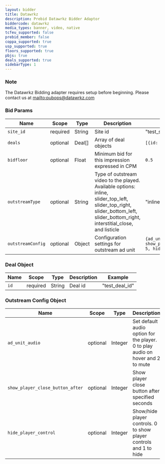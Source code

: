 ```yaml
---
layout: bidder
title: Datawrkz
description: Prebid Datawrkz Bidder Adaptor
biddercode: datawrkz
media_types: banner, video, native
tcfeu_supported: false
prebid_member: false
coppa_supported: true
usp_supported: true
floors_supported: true
pbjs: true
deals_supported: true
sidebarType: 1
---
```


### Note

The Datawrkz Bidding adapter requires setup before beginning. Please contact us at [mailto:pubops@datawrkz.com](pubops@datawrkz.com)

### Bid Params


| Name | Scope | Type | Description | Example
| ---- | ----- | ---- | ----------- | -------
| `site_id` | required | String | Site id  | "test_site_id"
| `deals` | optional | Deal[] | Array of deal objects | `[{id: "deal_1"},{id: "deal_2"}]`
| `bidfloor` | optional | Float | Minimum bid for this impression expressed in CPM | `0.5`
| `outstreamType` | optional | String | Type of outstream video to the played. Available options: inline, slider_top_left, slider_top_right, slider_bottom_left, slider_bottom_right, interstitial_close, and listicle | "inline"
| `outstreamConfig` | optional | Object | Configuration settings for outstream ad unit | `{ad_unit_audio: 1, show_player_close_button_after: 5, hide_player_control: 0}`

### Deal Object


| Name | Scope | Type | Description | Example
| ---- | ----- | ---- | ----------- | -------
| `id` | required | String | Deal id  | "test_deal_id"

### Outstream Config Object


| Name | Scope | Type | Description | Example
| ---- | ----- | ---- | ----------- | -------
| `ad_unit_audio` | optional | Integer | Set default audio option for the player. 0 to play audio on hover and 2 to mute | `0` or `2`
| `show_player_close_button_after` | optional | Integer | Show player close button after specified seconds | `5`
| `hide_player_control` | optional | Integer | Show/hide player controls. 0 to show player controls and 1 to hide | `1`
